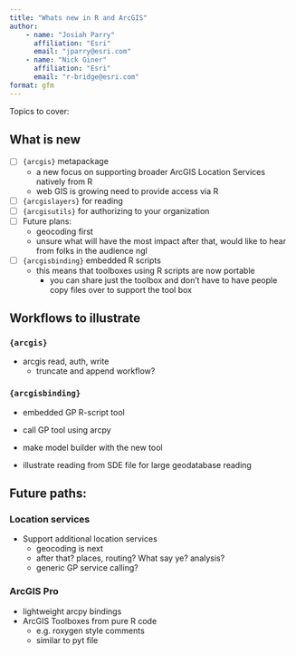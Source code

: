 ```yaml
---
title: "Whats new in R and ArcGIS"
author:
    - name: "Josiah Parry"
      affiliation: "Esri"
      email: "jparry@esri.com"
    - name: "Nick Giner"
      affiliation: "Esri"
      email: "r-bridge@esri.com"
format: gfm
---
```



Topics to cover:


## What is new

- [ ] `{arcgis}` metapackage
    - a new focus on supporting broader ArcGIS Location Services natively from R
    - web GIS is growing need to provide access via R
- [ ] `{arcgislayers}` for reading
- [ ] `{arcgisutils}` for authorizing to your organization
- [ ] Future plans:
    - geocoding first
    - unsure what will have the most impact after that, would like to hear from folks in the audience ngl
- [ ] `{arcgisbinding}` embedded R scripts
    - this means that toolboxes using R scripts are now portable
        - you can share just the toolbox and don't have to have people copy files over to support the tool box


## Workflows to illustrate

### `{arcgis}`

- arcgis read, auth, write
    - truncate and append workflow?

### `{arcgisbinding}`

- embedded GP R-script tool
- call GP tool using arcpy
- make model builder with the new tool

- illustrate reading from SDE file for large geodatabase reading

## Future paths:

### Location services

- Support additional location services
    - geocoding is next
    - after that? places, routing? What say ye? analysis?
    - generic GP service calling?

### ArcGIS Pro

- lightweight arcpy bindings
- ArcGIS Toolboxes from pure R code
    - e.g. roxygen style comments
    - similar to pyt file
